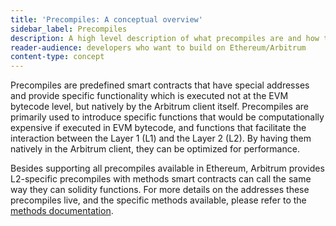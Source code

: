 ```yaml
---
title: 'Precompiles: A conceptual overview'
sidebar_label: Precompiles
description: A high level description of what precompiles are and how they work
reader-audience: developers who want to build on Ethereum/Arbitrum
content-type: concept
---
```



<PublicPreviewBannerPartial />

Precompiles are predefined smart contracts that have special addresses and provide specific functionality which is executed not at the EVM bytecode level, but natively by the Arbitrum client itself. Precompiles are primarily used to introduce specific functions that would be computationally expensive if executed in EVM bytecode, and functions that facilitate the interaction between the Layer 1 (L1) and the Layer 2 (L2). By having them natively in the Arbitrum client, they can be optimized for performance.

Besides supporting all precompiles available in Ethereum, Arbitrum provides L2-specific precompiles with methods smart contracts can call the same way they can solidity functions. For more details on the addresses these precompiles live, and the specific methods available, please refer to the [methods documentation](/for-devs/dev-tools-and-resources/precompiles.mdx).
